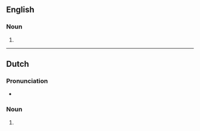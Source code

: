 {{also|place mats}}
==English==

===Noun===
{{head|en|noun plural form}}

# {{plural of|placemat|lang=en}}

----

==Dutch==

===Pronunciation===
* {{audio|Nl-placemats.ogg|Audio|lang=nl}}

===Noun===
{{head|nl|noun plural form}}

# {{nl-noun form of|pl|placemat}}